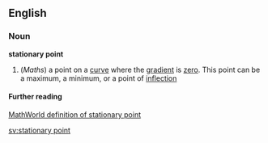 ==English==

===Noun===
'''stationary point'''
#(''Maths'') a point on a [[curve]] where the [[gradient]] is [[zero]]. This point can be a maximum, a minimum, or a point of [[inflection]]

====Further reading====
[http://mathworld.wolfram.com/StationaryPoint.html MathWorld definition of stationary point]

[[sv:stationary point]]